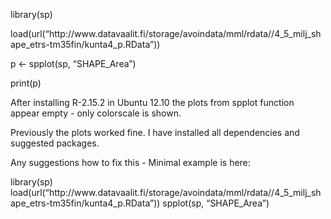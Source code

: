 library(sp)

load(url("http://www.datavaalit.fi/storage/avoindata/mml/rdata//4_5_milj_shape_etrs-tm35fin/kunta4_p.RData"))

p <- spplot(sp, "SHAPE_Area")

print(p)

After installing R-2.15.2 in Ubuntu 12.10 the plots from spplot function appear empty - only colorscale is shown. 

Previously the plots worked fine. I have installed all dependencies and suggested packages.

Any suggestions how to fix this - Minimal example is here:

library(sp)
load(url("http://www.datavaalit.fi/storage/avoindata/mml/rdata//4_5_milj_shape_etrs-tm35fin/kunta4_p.RData"))
spplot(sp, "SHAPE_Area")

